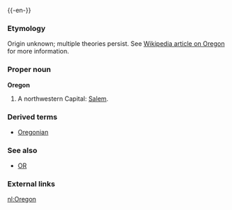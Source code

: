 {{wikipedia}}
{{-en-}}

===Etymology===
Origin unknown; multiple theories persist. See [[w:Oregon#Origin_of_Oregon|Wikipedia article on Oregon]] for more information.

===Proper noun===
'''Oregon'''
#A northwestern {{USstate}}  Capital: [[Salem]].

===Derived terms===
* [[Oregonian]]

===See also===
*[[OR]]
===External links===
{{pedialite}}

[[nl:Oregon]]